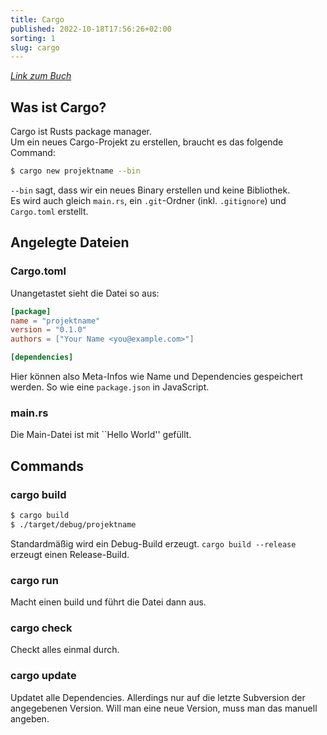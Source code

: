 ```yaml
---
title: Cargo
published: 2022-10-18T17:56:26+02:00
sorting: 1
slug: cargo
---
```


_[Link zum Buch](https://doc.rust-lang.org/book/ch01-03-hello-cargo.html)_

## Was ist Cargo?

Cargo ist Rusts package manager.<br/>
Um ein neues Cargo-Projekt zu erstellen, braucht es das folgende
Command:

```bash
$ cargo new projektname --bin
```

`--bin` sagt, dass wir ein neues Binary erstellen und keine
Bibliothek.<br/>
Es wird auch gleich `main.rs`, ein `.git`-Ordner (inkl. `.gitignore`)
und `Cargo.toml` erstellt.

## Angelegte Dateien

### Cargo.toml

Unangetastet sieht die Datei so aus:

```toml
[package]
name = "projektname"
version = "0.1.0"
authors = ["Your Name <you@example.com>"]

[dependencies]
```

Hier können also Meta-Infos wie Name und Dependencies gespeichert
werden.
So wie eine `package.json` in JavaScript.

### main.rs

Die Main-Datei ist mit ``Hello World'' gefüllt.

## Commands

### cargo build

```bash
$ cargo build
$ ./target/debug/projektname
```

Standardmäßig wird ein Debug-Build erzeugt. `cargo build --release`
erzeugt einen Release-Build.

### cargo run

Macht einen build und führt die Datei dann aus.

### cargo check

Checkt alles einmal durch.

### cargo update

Updatet alle Dependencies. Allerdings nur auf die letzte Subversion der
angegebenen Version. Will man eine neue Version, muss man das manuell
angeben.
